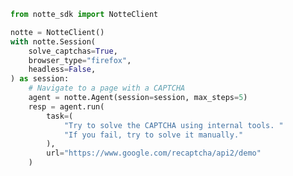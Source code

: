 ```python solve_captchas.py
from notte_sdk import NotteClient

notte = NotteClient()
with notte.Session(
    solve_captchas=True,
    browser_type="firefox",
    headless=False,
) as session:
    # Navigate to a page with a CAPTCHA
    agent = notte.Agent(session=session, max_steps=5)
    resp = agent.run(
        task=(
            "Try to solve the CAPTCHA using internal tools. "
            "If you fail, try to solve it manually."
        ),
        url="https://www.google.com/recaptcha/api2/demo"
    )
```
